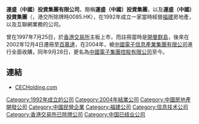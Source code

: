 '''運盛（中國）投資集團有限公司'''，簡稱'''運盛（中國）投資集團'''，以及'''運盛（中國）投資集團'''（'''{{lang-en|Winsan (China) Investment Group Company Limited}}'''，港交所除牌時0085.HK），在1992年成立一家當時經營[[福建|福建]]房地產，以及互聯網業務的公司。

曾在1997年7月25日，於[[香港交易所|香港交易所]]主板上市，而註冊當時是[[開曼群島|開曼群島]]，後來在2002年12月4日遷冊至[[百慕達|百慕達]]，在2004年，被[[中國電子信息產業集團有限公司|中國電子信息產業集團有限公司]]進行全面收購，同年9月28日，更名為[[中國電子集團控股有限公司|中國電子集團控股有限公司]]至今。

==連結==
*[https://web.archive.org/web/20190802061323/http://www.cecholding.com/ CECHolding.com]

[[Category:1992年成立的公司|Category:1992年成立的公司]]
[[Category:2004年結業公司|Category:2004年結業公司]]
[[Category:中國房地產開發公司|Category:中國房地產開發公司]]
[[Category:中國民營企業|Category:中國民營企業]]
[[Category:福建公司|Category:福建公司]]
[[Category:信息技术公司|Category:信息技术公司]]
[[Category:香港交易所已除牌公司|Category:香港交易所已除牌公司]]
[[Category:中国已结业公司|Category:中国已结业公司]]